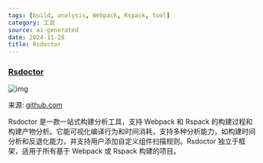 ```yaml
---
tags: [build, analysis, Webpack, Rspack, tool]
category: 工具
source: ai-generated
date: 2024-11-28
title: Rsdoctor
---
```


### [Rsdoctor](https://github.com/web-infra-dev/rsdoctor)

![img](https://img.mengpeng.tech/i/2024/11/28/674867c06f985.webp)

来源: [github.com](https://github.com/web-infra-dev/rsdoctor)

Rsdoctor 是一款一站式构建分析工具，支持 Webpack 和 Rspack 的构建过程和构建产物分析。它能可视化编译行为和时间消耗，支持多种分析能力，如构建时间分析和反退化能力，并支持用户添加自定义组件扫描规则。Rsdoctor 独立于框架，适用于所有基于 Webpack 或 Rspack 构建的项目。
